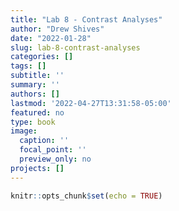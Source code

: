 ```yaml
---
title: "Lab 8 - Contrast Analyses"
author: "Drew Shives"
date: "2022-01-28"
slug: lab-8-contrast-analyses
categories: []
tags: []
subtitle: ''
summary: ''
authors: []
lastmod: '2022-04-27T13:31:58-05:00'
featured: no
type: book
image:
  caption: ''
  focal_point: ''
  preview_only: no
projects: []
---
```


```r
knitr::opts_chunk$set(echo = TRUE)
```






